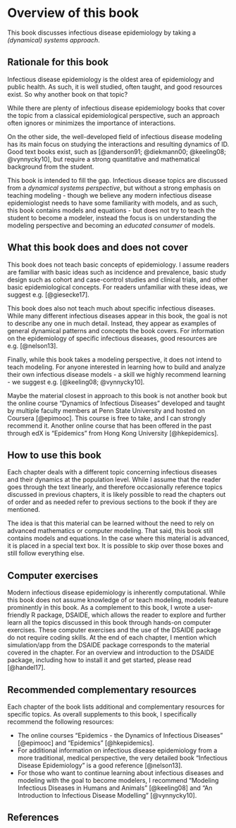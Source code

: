 # Overview of this book

This book discusses infectious disease epidemiology by taking a _(dynamical) systems approach_.


## Rationale for this book
Infectious disease epidemiology is the oldest area of epidemiology and public health. As such, it is well studied, often taught, and good resources exist. So why another book on that topic?

While there are plenty of infectious disease epidemiology books that cover the topic from a classical epidemiological perspective, such an approach often ignores or minimizes the importance of interactions.

On the other side, the well-developed field of infectious disease modeling has its main focus on studying the interactions and resulting dynamics of ID. Good text books exist, such as [@anderson91; @diekmann00; @keeling08; @vynnycky10], but require a strong quantitative and mathematical background from the student.

This book is intended to fill the gap. Infectious disease topics are discussed from a _dynamical systems perspective_, but without a strong emphasis on teaching modeling - though we believe any modern infectious disease epidemiologist needs to have some familiarity with models, and as such, this book contains models and equations - but does not try to teach the student to become a modeler, instead the focus is on understanding the modeling perspective and becoming an _educated consumer_ of models.


## What this book does and does not cover
This book does not teach basic concepts of epidemiology. I assume readers are familiar with basic ideas such as incidence and prevalence, basic study design such as cohort and case-control studies and clinical trials, and other basic epidemiological concepts. For readers unfamiliar with these ideas, we suggest e.g. [@giesecke17].

This book does also not teach much about specific infectious diseases. While many different infectious diseases appear in this book, the goal is not to describe any one in much detail. Instead, they appear as examples of general dynamical patterns and concepts the book covers. For information on the epidemiology of specific infectious diseases, good resources are e.g. [@nelson13].

Finally, while this book takes a modeling perspective, it does not intend to teach modeling. For anyone interested in learning how to build and analyze their own infectious disease models - a skill we highly recommend learning - we suggest e.g. [@keeling08; @vynnycky10].

Maybe the material closest in approach to this book is not another book but the online course "Dynamics of Infectious Diseases" developed and taught by multiple faculty members at Penn State University and hosted on Coursera [@epimooc]. This course is free to take, and I can strongly recommend it. Another online course that has been offered in the past through edX is "Epidemics" from Hong Kong University [@hkepidemics].


## How to use this book
Each chapter deals with a different topic concerning infectious diseases and their dynamics at the population level. While I assume that the reader goes through the text linearly, and therefore occasionally reference topics discussed in previous chapters, it is likely possible to read the chapters out of order and as needed refer to previous sections to the book if they are mentioned.

The idea is that this material can be learned without the need to rely on advanced mathematics or computer modeling. That said, this book still contains models and equations. In the case where this material is advanced, it is placed in a special text box. It is possible to skip over those boxes and still follow everything else. 


## Computer exercises
Modern infectious disease epidemiology is inherently computational. While this book does not assume knowledge of or teach modeling, models feature prominently in this book. As a complement to this book, I wrote a user-friendly R package, DSAIDE, which allows the reader to explore and further learn all the topics discussed in this book through hands-on computer exercises. These computer exercises and the use of the DSAIDE package do not require coding skills. At the end of each chapter, I mention which simulation/app from the DSAIDE package corresponds to the material covered in the chapter. For an overview and introduction to the DSAIDE package, including how to install it and get started, please read [@handel17].


## Recommended complementary resources
Each chapter of the book lists additional and complementary resources for specific topics. As overall supplements to this book, I specifically recommend the following resources:

* The online courses "Epidemics - the Dynamics of Infectious Diseases" [@epimooc] and "Epidemics" [@hkepidemics].
* For additional information on infectious disease epidemiology from a more traditional, medical perspective, the very detailed book "Infectious Disease Epidemiology" is a good reference [@nelson13].
* For those who want to continue learning about infectious diseases and modeling with the goal to become modelers, I recommend "Modeling Infectious Diseases in Humans and Animals" [@keeling08] and "An Introduction to Infectious Disease Modelling" [@vynnycky10].



## References





